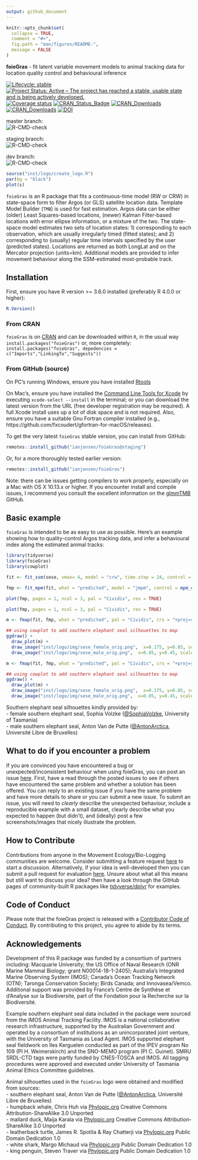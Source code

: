 ```yaml
---
output: github_document
---
```


<!-- README.md is generated from README.Rmd. Please edit that file -->

```r
knitr::opts_chunk$set(
  collapse = TRUE,
  comment = "#>",
  fig.path = "man/figures/README-",
  message = FALSE
)
```

**foieGras** - fit latent variable movement models to animal tracking data for location quality control and behavioural inference

<!-- badges: start -->
[![Lifecycle: stable](https://img.shields.io/badge/lifecycle-stable-green.svg)](https://lifecycle.r-lib.org/articles/stages.html)
[![Project Status: Active – The project has reached a stable, usable state and is being actively developed.](https://www.repostatus.org/badges/latest/active.svg)](https://www.repostatus.org/#active)
[![Coverage status](https://codecov.io/gh/ianjonsen/foieGras/branch/master/graph/badge.svg)](https://codecov.io/github/ianjonsen/foieGras?branch=master)
[![CRAN_Status_Badge](https://www.r-pkg.org/badges/version/foieGras)](https://cran.r-project.org/package=foieGras/)
[![CRAN_Downloads](https://cranlogs.r-pkg.org/badges/foieGras?color=brightgreen)](https://www.r-pkg.org/pkg/foieGras)
[![CRAN_Downloads](https://cranlogs.r-pkg.org/badges/grand-total/foieGras?color=brightgreen)](https://cran.r-project.org/package=foieGras/)
[![DOI](https://zenodo.org/badge/DOI/10.5281/zenodo.2628481.svg)](https://doi.org/10.5281/zenodo.2628481)

master branch:  
![R-CMD-check](https://github.com/ianjonsen/foieGras/actions/workflows/check-full.yaml/badge.svg?branch=master)

staging branch:  
![R-CMD-check](https://github.com/ianjonsen/foieGras/actions/workflows/check-full.yaml/badge.svg?branch=staging)

dev branch:  
![R-CMD-check](https://github.com/ianjonsen/foieGras/actions/workflows/check-full.yaml/badge.svg?branch=dev)
<!-- badges: end -->

```r
source("inst/logo/create_logo.R")
par(bg = "black")
plot(s)
```

`foieGras` is an R package that fits a continuous-time model (RW or CRW) in state-space form to filter Argos (or GLS) satellite location data. Template Model Builder (`TMB`) is used for fast estimation. Argos data can be either (older) Least Squares-based locations, (newer) Kalman Filter-based locations with error ellipse information, or a mixture of the two. The state-space model estimates two sets of location states: 1) corresponding to each observation, which are usually irregularly timed (fitted states); and 2) corresponding to (usually) regular time intervals specified by the user (predicted states). Locations are returned as both LongLat and on the Mercator projection (units=km). Additional models are provided to infer movement behaviour along the SSM-estimated most-probable track.

## Installation 
First, ensure you have R version >= 3.6.0 installed (preferably R 4.0.0 or higher):

```r
R.Version()
```

### From CRAN  
`foieGras` is on [CRAN](https://cran.r-project.org/package=foieGras/) and can be downloaded within `R`, in the usual way `install.packages("foieGras")` or, more completely: `install.packages("foieGras", depedencies = c("Imports","LinkingTo","Suggests"))`  

### From GitHub (source)  

On PC's running Windows, ensure you have installed [Rtools](https://cran.r-project.org/bin/windows/Rtools/) 

On Mac's, ensure you have installed the [Command Line Tools for Xcode](https://developer.apple.com/download/more/) by executing `xcode-select --install` in the terminal; or you can download the latest version from the URL (free developer registration may be required). A full Xcode install uses up a lot of disk space and is not required. Also, ensure you have a suitable Gnu Fortran compiler installed (e.g., https://github.com/fxcoudert/gfortran-for-macOS/releases).

To get the very latest `foieGras` stable version, you can install from GitHub:
```r
remotes::install_github("ianjonsen/foieGras@staging")
```

Or, for a more thoroughly tested earlier version:
```r
remotes::install_github("ianjonsen/foieGras")
```

Note: there can be issues getting compilers to work properly, especially on a Mac with OS X 10.13.x or higher. If you encounter install and compile issues, I recommend you consult the excellent information on the [glmmTMB](https://github.com/glmmTMB/glmmTMB) GitHub.

## Basic example

`foieGras` is intended to be as easy to use as possible. Here's an example showing how to quality-control Argos tracking data, and infer a behavioural index along the estimated animal tracks:
```r
library(tidyverse)
library(foieGras)
library(cowplot)

fit <- fit_ssm(sese, vmax= 4, model = "crw", time.step = 24, control = ssm_control(verbose = 0))

fmp <- fit_mpm(fit, what = "predicted", model = "jmpm", control = mpm_control(verbose = 0))

plot(fmp, pages = 1, ncol = 3, pal = "Cividis", rev = TRUE)
```

```r

plot(fmp, pages = 1, ncol = 3, pal = "Cividis", rev = TRUE)
```

```r
m <- fmap(fit, fmp, what = "predicted", pal = "Cividis", crs = "+proj=stere +lon_0=69 +units=km +datum=WGS84")

## using cowplot to add southern elephant seal silhouettes to map
ggdraw() +
  draw_plot(m) +
  draw_image("inst/logo/img/sese_female_orig.png",  x=0.175, y=0.85, scale=0.175, hjust=0.5, vjust=0.5) +
  draw_image("inst/logo/img/sese_male_orig.png",  x=0.85, y=0.45, scale=0.25, hjust=0.5, vjust=0.5)
```

```r
m <- fmap(fit, fmp, what = "predicted", pal = "Cividis", crs = "+proj=stere +lon_0=69 +units=km +datum=WGS84")

## using cowplot to add southern elephant seal silhouettes to map
ggdraw() +
  draw_plot(m) +
  draw_image("inst/logo/img/sese_female_orig.png",  x=0.175, y=0.85, scale=0.175, hjust=0.5, vjust=0.5) +
  draw_image("inst/logo/img/sese_male_orig.png",  x=0.85, y=0.45, scale=0.25, hjust=0.5, vjust=0.5)
```

Southern elephant seal silhouettes kindly provided by:  
- female southern elephant seal, Sophia Volzke ([@SophiaVolzke](https://twitter.com/SophiaVolzke), University of Tasmania)  
- male southern elephant seal, Anton Van de Putte ([@AntonArctica](https://twitter.com/Antonarctica), Université Libre de Bruxelles)  

## What to do if you encounter a problem
If you are convinced you have encountered a bug or unexpected/inconsistent behaviour when using foieGras, you can post an issue [here](https://github.com/ianjonsen/foieGras/issues). First, have a read through the posted issues to see if others have encountered the same problem and whether a solution has been offered. You can reply to an existing issue if you have the same problem and have more details to share or you can submit a new issue. To submit an issue, you will need to _clearly_ describe the unexpected behaviour, include a reproducible example with a small dataset, clearly describe what you expected to happen (but didn't), and (ideally) post a few screenshots/images that nicely illustrate the problem.

## How to Contribute
Contributions from anyone in the Movement Ecology/Bio-Logging communities are welcome. Consider submitting a feature request [here](https://github.com/ianjonsen/foieGras/issues/new/choose) to start a discussion. Alternatively, if your idea is well-developed then you can submit a pull request for evaluation [here](https://github.com/ianjonsen/foieGras/pulls). Unsure about what all this means but still want to discuss your idea? then have a look through the GitHub pages of community-built R packages like [tidyverse/dplyr](https://github.com/tidyverse/dplyr) for examples.

## Code of Conduct
Please note that the foieGras project is released with a [Contributor Code of Conduct](https://contributor-covenant.org/version/2/0/CODE_OF_CONDUCT.html). By contributing to this project, you agree to abide by its terms.

## Acknowledgements  
Development of this R package was funded by a consortium of partners including: 
Macquarie University; the US Office of Naval Research (ONR Marine Mammal Biology;
grant N00014-18-1-2405); Australia's Integrated Marine Observing System (IMOS); 
Canada's Ocean Tracking Network (OTN); Taronga Conservation Society; Birds Canada; and
Innovasea/Vemco. Additional support was provided by France's Centre de Synthèse et d'Analyse sur la Biodiversite, part of the Fondation pour la 
Recherche sur la Biodiversité.  

Example southern elephant seal data included in the package were sourced from 
the IMOS Animal Tracking Facility. IMOS is a national collaborative research infrastructure, supported by the Australian Government and operated by a 
consortium of institutions as an unincorporated joint venture, with the 
University of Tasmania as Lead Agent. IMOS supported elephant seal fieldwork on 
Iles Kerguelen conducted as part of the IPEV program No 109 (PI H. Weimerskirch)
and the SNO-MEMO program (PI C. Guinet). SMRU SRDL-CTD tags were partly funded by
CNES-TOSCA and IMOS. All tagging procedures were approved and executed under 
University of Tasmania Animal Ethics Committee guidelines.  

Animal silhouettes used in the `foieGras` logo were obtained and modified from 
sources:  
- southern elephant seal, Anton Van de Putte ([@AntonArctica](https://twitter.com/Antonarctica), Université Libre de Bruxelles)  
- humpback whale, Chris Huh via [Phylopic.org](http://phylopic.org) Creative Commons Attribution-ShareAlike 3.0 Unported  
- mallard duck, Maija Karala via [Phylopic.org](http://phylopic.org) Creative Commons Attribution-ShareAlike 3.0 Unported  
- leatherback turtle, James R. Spotila & Ray Chatterji via [Phylopic.org](http://phylopic.org) Public Domain Dedication 1.0  
- white shark, Margo Michaud via [Phylopic.org](http://phylopic.org) Public Domain Dedication 1.0  
- king penguin, Steven Traver via [Phylopic.org](http://phylopic.org) Public Domain Dedication 1.0